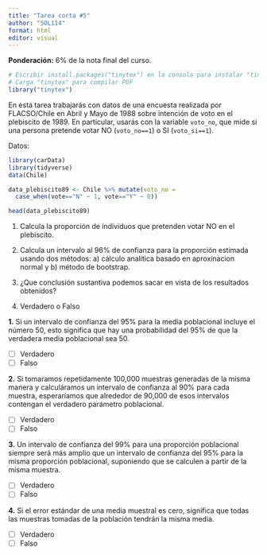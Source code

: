 ```yaml
---
title: "Tarea corta #5"
author: "SOL114"
format: html
editor: visual
---
```


**Ponderación:** 6% de la nota final del curso.

```r
# Escribir install.packages("tinytex") en la consola para instalar "tinytex"
# Carga "tinytex" para compilar PDF
library("tinytex")
```

En esta tarea trabajarás con datos de una encuesta realizada por FLACSO/Chile en Abril y Mayo de 1988 sobre intención de voto en el plebiscito de 1989. En particular, usarás con la variable `voto_no`, que mide si una persona pretende votar NO (`voto_no==1`) o SI (`voto_si==1`).

Datos:

```r
library(carData)
library(tidyverse)
data(Chile)

data_plebiscito89 <- Chile %>% mutate(voto_no = 
  case_when(vote=="N" ~ 1, vote=="Y" ~ 0)) 

head(data_plebiscito89)
```

1.  Calcula la proporción de individuos que pretenden votar NO en el plebiscito.


2.  Calcula un intervalo al 96% de confianza para la proporción estimada usando dos métodos: a) cálculo analítica basado en aproxinacion normal y b) método de bootstrap.


3.  ¿Que conclusión sustantiva podemos sacar en vista de los resultados obtenidos?


4.  Verdadero o Falso

**1.** Si un intervalo de confianza del 95% para la media poblacional incluye el número 50, esto significa que hay una probabilidad del 95% de que la verdadera media poblacional sea 50.

-   [ ] Verdadero
-   [ ] Falso


**2.** Si tomaramos repetidamente 100,000 muestras generadas de la misma manera y calculáramos un intervalo de confianza al 90% para cada muestra, esperaríamos que alrededor de 90,000 de esos intervalos contengan el verdadero parámetro poblacional.

-   [ ] Verdadero
-   [ ] Falso

**3.** Un intervalo de confianza del 99% para una proporción poblacional siempre será más amplio que un intervalo de confianza del 95% para la misma proporción poblacional, suponiendo que se calculen a partir de la misma muestra.

-   [ ] Verdadero
-   [ ] Falso

**4.** Si el error estándar de una media muestral es cero, significa que todas las muestras tomadas de la población tendrán la misma media.

-   [ ] Verdadero
-   [ ] Falso
